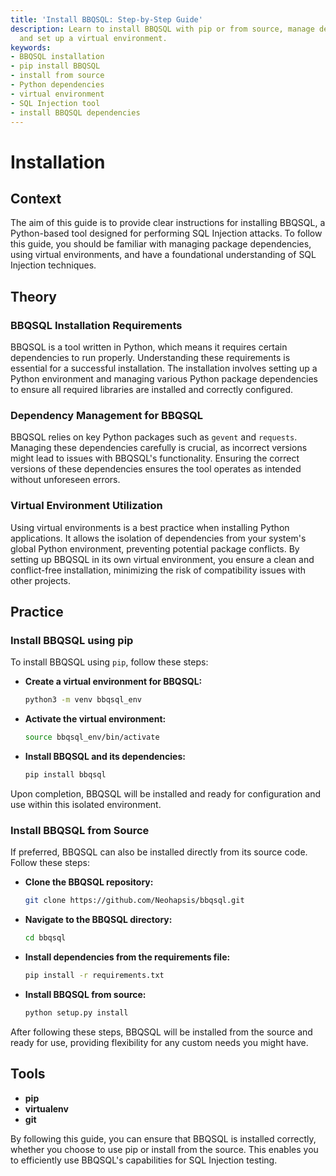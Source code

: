 ```yaml
---
title: 'Install BBQSQL: Step-by-Step Guide'
description: Learn to install BBQSQL with pip or from source, manage dependencies,
  and set up a virtual environment.
keywords:
- BBQSQL installation
- pip install BBQSQL
- install from source
- Python dependencies
- virtual environment
- SQL Injection tool
- install BBQSQL dependencies
---
```


# Installation

## Context

The aim of this guide is to provide clear instructions for installing BBQSQL, a Python-based tool designed for performing SQL Injection attacks. To follow this guide, you should be familiar with managing package dependencies, using virtual environments, and have a foundational understanding of SQL Injection techniques.

## Theory

### BBQSQL Installation Requirements

BBQSQL is a tool written in Python, which means it requires certain dependencies to run properly. Understanding these requirements is essential for a successful installation. The installation involves setting up a Python environment and managing various Python package dependencies to ensure all required libraries are installed and correctly configured.

### Dependency Management for BBQSQL

BBQSQL relies on key Python packages such as `gevent` and `requests`. Managing these dependencies carefully is crucial, as incorrect versions might lead to issues with BBQSQL's functionality. Ensuring the correct versions of these dependencies ensures the tool operates as intended without unforeseen errors.

### Virtual Environment Utilization

Using virtual environments is a best practice when installing Python applications. It allows the isolation of dependencies from your system's global Python environment, preventing potential package conflicts. By setting up BBQSQL in its own virtual environment, you ensure a clean and conflict-free installation, minimizing the risk of compatibility issues with other projects.

## Practice

### Install BBQSQL using pip

To install BBQSQL using `pip`, follow these steps:

- **Create a virtual environment for BBQSQL:**
    
    ```bash
    python3 -m venv bbqsql_env
    ```

- **Activate the virtual environment:**
    
    ```bash
    source bbqsql_env/bin/activate
    ```

- **Install BBQSQL and its dependencies:**
    
    ```bash
    pip install bbqsql
    ```

Upon completion, BBQSQL will be installed and ready for configuration and use within this isolated environment.

### Install BBQSQL from Source

If preferred, BBQSQL can also be installed directly from its source code. Follow these steps:

- **Clone the BBQSQL repository:**
    
    ```bash
    git clone https://github.com/Neohapsis/bbqsql.git
    ```

- **Navigate to the BBQSQL directory:**
    
    ```bash
    cd bbqsql
    ```

- **Install dependencies from the requirements file:**
    
    ```bash
    pip install -r requirements.txt
    ```

- **Install BBQSQL from source:**
    
    ```bash
    python setup.py install
    ```

After following these steps, BBQSQL will be installed from the source and ready for use, providing flexibility for any custom needs you might have.

## Tools

- **pip**
- **virtualenv**
- **git**

By following this guide, you can ensure that BBQSQL is installed correctly, whether you choose to use pip or install from the source. This enables you to efficiently use BBQSQL's capabilities for SQL Injection testing.